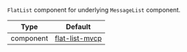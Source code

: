 `FlatList` component for underlying `MessageList` component.

| Type      | Default                                                                                                                            |
| --------- | ---------------------------------------------------------------------------------------------------------------------------------- |
| component | [flat-list-mvcp](https://github.com/GetStream/flat-list-mvcp#maintainvisiblecontentposition-prop-support-for-android-react-native) |
